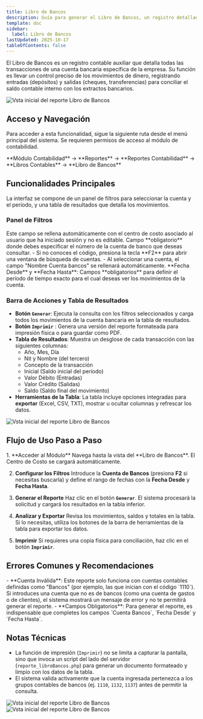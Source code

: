```yaml
---
title: Libro de Bancos
description: Guía para generar el Libro de Bancos, un registro detallado de todos los movimientos (entradas y salidas) de una cuenta bancaria específica para conciliación.
template: doc
sidebar:
  label: Libro de Bancos
lastUpdated: 2025-10-17
tableOfContents: false
---
```



El Libro de Bancos es un registro contable auxiliar que detalla todas las transacciones de una cuenta bancaria específica de la empresa. Su función es llevar un control preciso de los movimientos de dinero, registrando entradas (depósitos) y salidas (cheques, transferencias) para conciliar el saldo contable interno con los extractos bancarios.

![Vsta inicial del reporte Libro de Bancos](@assets/guias_usuarios/contabilidad/reportes/LibrodeBancos/reportes_libro_de_bancos_01.png)

## Acceso y Navegación

Para acceder a esta funcionalidad, sigue la siguiente ruta desde el menú principal del sistema. Se requieren permisos de acceso al módulo de contabilidad.

<Aside type="note" title="Ruta de Navegación">
  **Módulo Contabilidad** → **Reportes** → **Reportes Contabilidad** → **Libros Contables** → **Libro de Bancos**
</Aside>

## Funcionalidades Principales

La interfaz se compone de un panel de filtros para seleccionar la cuenta y el período, y una tabla de resultados que detalla los movimientos.

### Panel de Filtros

<CardGrid>
    <Card title="Centro de Costo" icon="building">
        Este campo se rellena automáticamente con el centro de costo asociado al usuario que ha iniciado sesión y no es editable.
    </Card>
    <Card title="Cuenta de Bancos" icon="bank">
        Campo **obligatorio** donde debes especificar el número de la cuenta de banco que deseas consultar.
        - Si no conoces el código, presiona la tecla **F2** para abrir una ventana de búsqueda de cuentas.
        - Al seleccionar una cuenta, el campo "Nombre Cuenta bancos" se rellenará automáticamente.
    </Card>
    <Card title="Rango de Fechas" icon="calendar">
        **Fecha Desde** y **Fecha Hasta**: Campos **obligatorios** para definir el período de tiempo exacto para el cual deseas ver los movimientos de la cuenta.
    </Card>
</CardGrid>

### Barra de Acciones y Tabla de Resultados

-   **Botón `Generar`**: Ejecuta la consulta con los filtros seleccionados y carga todos los movimientos de la cuenta bancaria en la tabla de resultados.
-   **Botón `Imprimir`** <i class="fa fa-print"></i>: Genera una versión del reporte formateada para impresión física o para guardar como PDF.
-   **Tabla de Resultados**: Muestra un desglose de cada transacción con las siguientes columnas:
    * Año, Mes, Día
    * Nit y Nombre (del tercero)
    * Concepto de la transacción
    * Inicial (Saldo inicial del período)
    * Valor Débito (Entradas)
    * Valor Crédito (Salidas)
    * Saldo (Saldo final del movimiento)
-   **Herramientas de la Tabla**: La tabla incluye opciones integradas para **exportar** (Excel, CSV, TXT), mostrar u ocultar columnas y refrescar los datos.

![Vsta inicial del reporte Libro de Bancos](@assets/guias_usuarios/contabilidad/reportes/LibrodeBancos/reportes_libro_de_bancos_02.png)

## Flujo de Uso Paso a Paso

<Steps>
1.  **Acceder al Módulo**
    Navega hasta la vista del **Libro de Bancos**. El Centro de Costo se cargará automáticamente.

2.  **Configurar los Filtros**
    Introduce la **Cuenta de Bancos** (presiona **F2** si necesitas buscarla) y define el rango de fechas con la **Fecha Desde** y **Fecha Hasta**.

3.  **Generar el Reporte**
    Haz clic en el botón **`Generar`**. El sistema procesará la solicitud y cargará los resultados en la tabla inferior.

4.  **Analizar y Exportar**
    Revisa los movimientos, saldos y totales en la tabla. Si lo necesitas, utiliza los botones de la barra de herramientas de la tabla para exportar los datos.

5.  **Imprimir**
    Si requieres una copia física para conciliación, haz clic en el botón **`Imprimir`**.
</Steps>

## Errores Comunes y Recomendaciones

<Aside type="caution" title="Validación de Cuenta">
-   **Cuenta Inválida**: Este reporte solo funciona con cuentas contables definidas como "Bancos" (por ejemplo, las que inician con el código `1110`). Si introduces una cuenta que no es de bancos (como una cuenta de gastos o de clientes), el sistema mostrará un mensaje de error y no te permitirá generar el reporte.
-   **Campos Obligatorios**: Para generar el reporte, es indispensable que completes los campos `Cuenta Bancos`, `Fecha Desde` y `Fecha Hasta`.
</Aside>

## Notas Técnicas

-   La función de impresión (`Imprimir`) no se limita a capturar la pantalla, sino que invoca un script del lado del servidor (`reporte_libroBancos.php`) para generar un documento formateado y limpio con los datos de la tabla.
-   El sistema valida activamente que la cuenta ingresada pertenezca a los grupos contables de bancos (ej. `1110`, `1132`, `1137`) antes de permitir la consulta.

![Vsta inicial del reporte Libro de Bancos](@assets/guias_usuarios/contabilidad/reportes/LibrodeBancos/reportes_libro_de_bancos_03.png)
![Vsta inicial del reporte Libro de Bancos](@assets/guias_usuarios/contabilidad/reportes/LibrodeBancos/reportes_libro_de_bancos_04.png)
